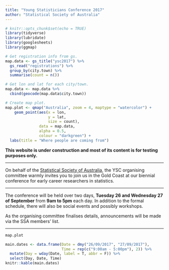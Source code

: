 ```yaml
---
title: "Young Statisticians Conference 2017"
author: "Statistical Society of Australia"
---
```


```r
# knitr::opts_chunk$set(echo = TRUE)
library(tidyverse)
library(lubridate)
library(googlesheets)
library(ggmap)
```


```r
# Get registration info from gs.
map.data <- gs_title("ysc2017") %>% 
  gs_read("registrations") %>% 
  group_by(city.town) %>% 
  summarise(count = n()) 

# Get lon and lat for each city/town.
map.data <- map.data %>% 
  cbind(geocode(map.data$city.town))

# Create map plot.
map.plot <- qmap("Australia", zoom = 4, maptype = "watercolor") +
    geom_point(aes(x = lon,
                   y = lat,
                   size = count),
               data = map.data,
               alpha = 0.5,
               colour = "darkgreen") +
  labs(title = "Where people are coming from")
```

**This website is under construction and most of its content is for testing purposes only.**

***

On behalf of the [Statistical Society of Australia](http://www.statsoc.org.au/), the YSC organising committee warmly invites you to join us in the Gold Coast at our biennial conference for early career researchers in statistics.

***

The conference will be held over two days, **Tuesday 26 and Wednesday 27 of September** from **9am to 5pm** each day. In addition to the formal schedule, there will also be social events and possibly workshops. 

As the organising committee finalises details, announcements will be made via the SSA members' list.   

***

```r
map.plot
```


```r
main.dates <- data.frame(Date = dmy("26/09/2017", "27/09/2017"),
                         Time = rep(c("9:00am - 5:00pm"), 2)) %>% 
  mutate(Day = wday(Date, label = T, abbr = F)) %>% 
  select(Day, Date, Time)
knitr::kable(main.dates)
```
